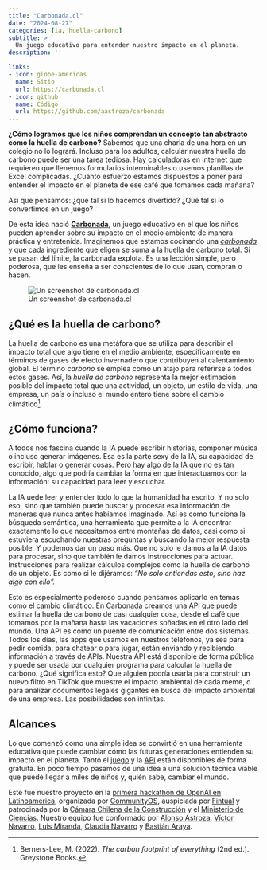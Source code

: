 ```yaml
---
title: "Carbonada.cl"
date: "2024-08-27"
categories: [ia, huella-carbono]
subtitle: >
  Un juego educativo para entender nuestro impacto en el planeta.
description: ''

links:
- icon: globe-americas
  name: Sitio
  url: https://carbonada.cl
- icon: github
  name: Código
  url: https://github.com/aastroza/carbonada
---
```


**¿Cómo logramos que los niños comprendan un concepto tan abstracto como la huella de carbono?** Sabemos que una charla de una hora en un colegio no lo logrará. Incluso para los adultos, calcular nuestra huella de carbono puede ser una tarea tediosa. Hay calculadoras en internet que requieren que llenemos formularios interminables o usemos planillas de Excel complicadas. ¿Cuánto esfuerzo estamos dispuestos a poner para entender el impacto en el planeta de ese café que tomamos cada mañana?

Así que pensamos: ¿qué tal si lo hacemos divertido? ¿Qué tal si lo convertimos en un juego?

De esta idea nació **[Carbonada](https://carbonada.cl)**, un juego educativo en el que los niños pueden aprender sobre su impacto en el medio ambiente de manera práctica y entretenida. Imaginemos que estamos cocinando una *[carbonada](https://es.wikipedia.org/wiki/Carbonada)* y que cada ingrediente que eligen se suma a la huella de carbono total. Si se pasan del límite, la carbonada explota. Es una lección simple, pero poderosa, que les enseña a ser conscientes de lo que usan, compran o hacen.

![Un screenshot de carbonada.cl](carbonada.PNG)

::: {.callout-tip}
## ¿Qué es la huella de carbono?

La huella de carbono es una metáfora que se utiliza para describir el impacto total que algo tiene en el medio ambiente, específicamente en términos de gases de efecto invernadero que contribuyen al calentamiento global. El término *carbono* se emplea como un atajo para referirse a todos estos gases. Así, la *huella de carbono* representa la mejor estimación posible del impacto total que una actividad, un objeto, un estilo de vida, una empresa, un país o incluso el mundo entero tiene sobre el cambio climático[^1].
:::

[^1]: Berners-Lee, M. (2022). *The carbon footprint of everything* (2nd ed.). Greystone Books.

## ¿Cómo funciona?

A todos nos fascina cuando la IA puede escribir historias, componer música o incluso generar imágenes. Esa es la parte sexy de la IA, su capacidad de escribir, hablar o generar cosas. Pero hay algo de la IA que no es tan conocido, algo que podría cambiar la forma en que interactuamos con la información: su capacidad para leer y escuchar.

La IA uede leer y entender todo lo que la humanidad ha escrito. Y no solo eso, sino que también puede buscar y procesar esa información de maneras que nunca antes habíamos imaginado. Así es como funciona la búsqueda semántica, una herramienta que permite a la IA encontrar exactamente lo que necesitamos entre montañas de datos, casi como si estuviera escuchando nuestras preguntas y buscando la mejor respuesta posible. Y podemos dar un paso más. Que no solo le damos a la IA datos para procesar, sino que también le damos instrucciones para actuar. Instrucciones para realizar cálculos complejos como la huella de carbono de un objeto. Es como si le dijéramos: *"No solo entiendas esto, sino haz algo con ello".*

Esto es especialmente poderoso cuando pensamos aplicarlo en temas como el cambio climático. En Carbonada creamos una API que puede estimar  la huella de carbono de casi cualquier cosa, desde el café que tomamos por la mañana hasta las vacaciones soñadas en el otro lado del mundo. Una API es como un puente de comunicación entre dos sistemas. Todos los días, las apps que usamos en nuestros teléfonos, ya sea para pedir comida, para chatear o para jugar, están enviando y recibiendo información a través de APIs. Nuestra API está disponible de forma pública y puede ser usada por cualquier programa para calcular la huella de carbono. ¿Qué significa esto? Que alguien podría usarla para construir un nuevo filtro en TikTok que muestre el impacto ambiental de cada meme, o para analizar documentos legales gigantes en busca del impacto ambiental de una empresa. Las posibilidades son infinitas.

## Alcances

Lo que comenzó como una simple idea se convirtió en una herramienta educativa que puede cambiar cómo las futuras generaciones entienden su impacto en el planeta. Tanto el [juego](https://carbonada.cl) y la [API](https://github.com/aastroza/carbonada) están disponibles de forma gratuita. En poco tiempo pasamos de una idea a una solución técnica viable que puede llegar a miles de niños y, quién sabe, cambiar el mundo.

::: {.callout-note}
Este fue nuestro proyecto en la [primera hackathon de OpenAI en Latinoamerica](https://communityos.io/ai-hackathon/), organizada por [CommunityOS](https://communityos.io/), auspiciada por [Fintual](https://fintual.cl/) y patrocinada por la [Cámara Chilena de la Construcción](https://cchc.cl/) y el [Ministerio de Ciencias](https://www.minciencia.gob.cl/). Nuestro equipo fue conformado por [Alonso Astroza](https://github.com/aastroza), [Víctor Navarro](https://github.com/Vokturz), [Luis Miranda](https://github.com/totoiii), [Claudia Navarro](https://github.com/ClaudiaRayen) y [Bastián Araya](https://github.com/xSharky).
:::